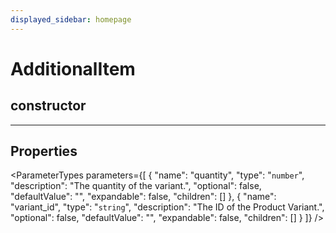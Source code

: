```yaml
---
displayed_sidebar: homepage
---
```



# AdditionalItem

## constructor

___

## Properties

<ParameterTypes parameters={[
  {
    "name": "quantity",
    "type": "`number`",
    "description": "The quantity of the variant.",
    "optional": false,
    "defaultValue": "",
    "expandable": false,
    "children": []
  },
  {
    "name": "variant_id",
    "type": "`string`",
    "description": "The ID of the Product Variant.",
    "optional": false,
    "defaultValue": "",
    "expandable": false,
    "children": []
  }
]} />
